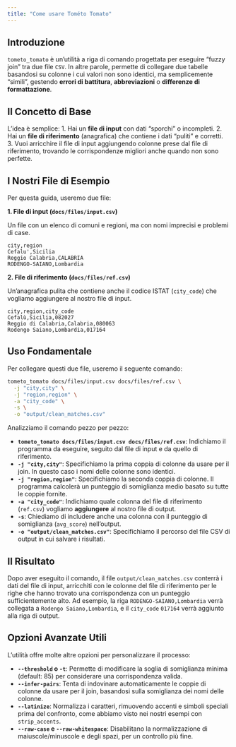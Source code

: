 ```yaml
---
title: "Come usare Tométo Tomato"
---
```


## Introduzione

`tometo_tomato` è un'utilità a riga di comando progettata per eseguire "fuzzy join" tra due file `CSV`. In altre parole, permette di collegare due tabelle basandosi su colonne i cui valori non sono identici, ma semplicemente "simili", gestendo **errori di battitura**, **abbreviazioni** o **differenze di formattazione**.

## Il Concetto di Base

L'idea è semplice:
1.  Hai un **file di input** con dati "sporchi" o incompleti.
2.  Hai un **file di riferimento** (anagrafica) che contiene i dati "puliti" e corretti.
3.  Vuoi arricchire il file di input aggiungendo colonne prese dal file di riferimento, trovando le corrispondenze migliori anche quando non sono perfette.

## I Nostri File di Esempio

Per questa guida, useremo due file:

**1. File di input (`docs/files/input.csv`)**

Un file con un elenco di comuni e regioni, ma con nomi imprecisi e problemi di case.

```csv
city,region
Cefalu',Sicilia
Reggio Calabria,CALABRIA
RODENGO-SAIANO,Lombardia
```

**2. File di riferimento (`docs/files/ref.csv`)**

Un'anagrafica pulita che contiene anche il codice ISTAT (`city_code`) che vogliamo aggiungere al nostro file di input.

```csv
city,region,city_code
Cefalù,Sicilia,082027
Reggio di Calabria,Calabria,080063
Rodengo Saiano,Lombardia,017164
```

## Uso Fondamentale

Per collegare questi due file, useremo il seguente comando:

```bash
tometo_tomato docs/files/input.csv docs/files/ref.csv \
  -j "city,city" \
  -j "region,region" \
  -a "city_code" \
  -s \
  -o "output/clean_matches.csv"
```

Analizziamo il comando pezzo per pezzo:

-   **`tometo_tomato docs/files/input.csv docs/files/ref.csv`**: Indichiamo il programma da eseguire, seguito dal file di input e da quello di riferimento.
-   **`-j "city,city"`**: Specifichiamo la prima coppia di colonne da usare per il join. In questo caso i nomi delle colonne sono identici.
-   **`-j "region,region"`**: Specifichiamo la seconda coppia di colonne. Il programma calcolerà un punteggio di somiglianza medio basato su tutte le coppie fornite.
-   **`-a "city_code"`**: Indichiamo quale colonna del file di riferimento (`ref.csv`) vogliamo **aggiungere** al nostro file di output.
-   **`-s`**: Chiediamo di includere anche una colonna con il punteggio di somiglianza (`avg_score`) nell'output.
-   **`-o "output/clean_matches.csv"`**: Specifichiamo il percorso del file CSV di output in cui salvare i risultati.

## Il Risultato

Dopo aver eseguito il comando, il file `output/clean_matches.csv` conterrà i dati del file di input, arricchiti con le colonne del file di riferimento per le righe che hanno trovato una corrispondenza con un punteggio sufficientemente alto. Ad esempio, la riga `RODENGO-SAIANO,Lombardia` verrà collegata a `Rodengo Saiano,Lombardia`, e il `city_code` `017164` verrà aggiunto alla riga di output.

## Opzioni Avanzate Utili

L'utilità offre molte altre opzioni per personalizzare il processo:

-   **`--threshold` o `-t`**: Permette di modificare la soglia di somiglianza minima (default: 85) per considerare una corrispondenza valida.
-   **`--infer-pairs`**: Tenta di indovinare automaticamente le coppie di colonne da usare per il join, basandosi sulla somiglianza dei nomi delle colonne.
-   **`--latinize`**: Normalizza i caratteri, rimuovendo accenti e simboli speciali prima del confronto, come abbiamo visto nei nostri esempi con `strip_accents`.
-   **`--raw-case` e `--raw-whitespace`**: Disabilitano la normalizzazione di maiuscole/minuscole e degli spazi, per un controllo più fine.
